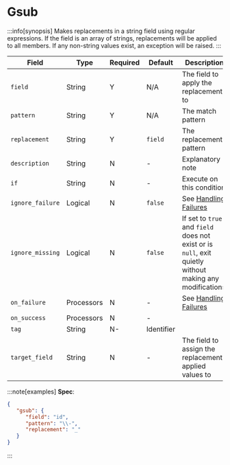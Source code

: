 # Gsub

:::info[synopsis]
Makes replacements in a string field using regular expressions. If the field is an array of strings, replacements will be applied to all members. If any non-string values exist, an exception will be raised.
:::

|Field|Type|Required|Default|Description|
|---|---|---|---|---|
|`field`|String|Y|N/A|The field to apply the replacement to|
|`pattern`|String|Y|N/A|The match pattern|
|`replacement`|String|Y|`field`|The replacement pattern|
|`description`|String|N|-|Explanatory note|
|`if`|String|N|-|Execute on this condition|
|`ignore_failure`|Logical|N|`false`|See [Handling Failures](../handling-failures.mdx)|
|`ignore_missing`|Logical|N|`false`|If set to `true` and `field` does not exist or is `null`, exit quietly without making any modifications|
|`on_failure`|Processors|N|-|See [Handling Failures](../handling-failures.mdx)|
|`on_success`|Processors|N|-||
|`tag`|String|N-|Identifier|
|`target_field`|String|N|-|The field to assign the replacement-applied values to|

:::note[examples]
**Spec**:

```json
{
   "gsub": {
      "field": "id",
      "pattern": "\\-",
      "replacement": "_"
   }
}
```
:::
